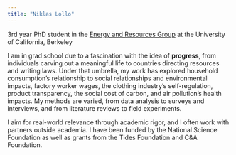 ```yaml
---
title: "Niklas Lollo"
---
```

3rd year PhD student in the [Energy and Resources Group](https://erg.berkeley.edu/) at the University of California, Berkeley

I am in grad school due to a fascination with the idea of **progress**, from individuals carving out a meaningful life to countries directing resources and writing laws. Under that umbrella, my work has explored household consumption's relationship to social relationships and environmental impacts, factory worker wages, the clothing industry's self-regulation, product transparency, the social cost of carbon, and air pollution's health impacts. My methods are varied, from data analysis to surveys and interviews, and from literature reviews to field experiments.  

I aim for real-world relevance through academic rigor, and I often work with partners outside academia. I have been funded by the National Science Foundation as well as grants from the Tides Foundation and C&A Foundation. 